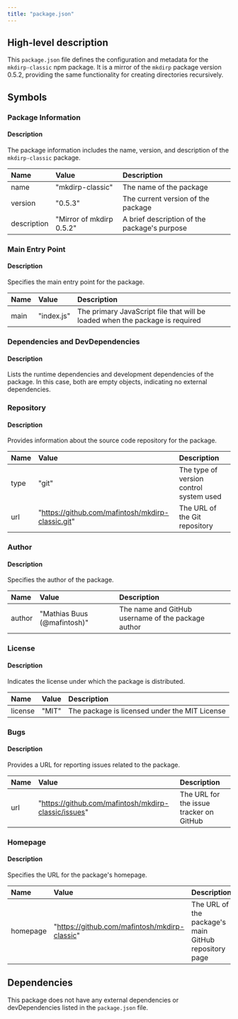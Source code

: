 ```yaml
---
title: "package.json"
---
```


## High-level description
This `package.json` file defines the configuration and metadata for the `mkdirp-classic` npm package. It is a mirror of the `mkdirp` package version 0.5.2, providing the same functionality for creating directories recursively.

## Symbols

### Package Information
#### Description
The package information includes the name, version, and description of the `mkdirp-classic` package.

| Name | Value | Description |
|:-----|:------|:------------|
| name | "mkdirp-classic" | The name of the package |
| version | "0.5.3" | The current version of the package |
| description | "Mirror of mkdirp 0.5.2" | A brief description of the package's purpose |

### Main Entry Point
#### Description
Specifies the main entry point for the package.

| Name | Value | Description |
|:-----|:------|:------------|
| main | "index.js" | The primary JavaScript file that will be loaded when the package is required |

### Dependencies and DevDependencies
#### Description
Lists the runtime dependencies and development dependencies of the package. In this case, both are empty objects, indicating no external dependencies.

### Repository
#### Description
Provides information about the source code repository for the package.

| Name | Value | Description |
|:-----|:------|:------------|
| type | "git" | The type of version control system used |
| url | "https://github.com/mafintosh/mkdirp-classic.git" | The URL of the Git repository |

### Author
#### Description
Specifies the author of the package.

| Name | Value | Description |
|:-----|:------|:------------|
| author | "Mathias Buus (@mafintosh)" | The name and GitHub username of the package author |

### License
#### Description
Indicates the license under which the package is distributed.

| Name | Value | Description |
|:-----|:------|:------------|
| license | "MIT" | The package is licensed under the MIT License |

### Bugs
#### Description
Provides a URL for reporting issues related to the package.

| Name | Value | Description |
|:-----|:------|:------------|
| url | "https://github.com/mafintosh/mkdirp-classic/issues" | The URL for the issue tracker on GitHub |

### Homepage
#### Description
Specifies the URL for the package's homepage.

| Name | Value | Description |
|:-----|:------|:------------|
| homepage | "https://github.com/mafintosh/mkdirp-classic" | The URL of the package's main GitHub repository page |

## Dependencies
This package does not have any external dependencies or devDependencies listed in the `package.json` file.